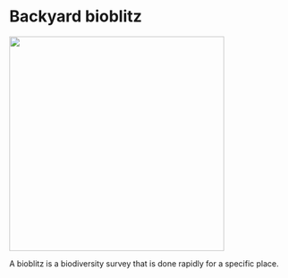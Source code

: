 # Backyard bioblitz {#bioblitz}
![](./insects.png){width=4in}  

A bioblitz is a biodiversity survey that is done rapidly for a specific place. 
